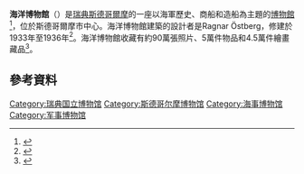 '''海洋博物館'''（{{lang-sv|Sjöhistoriska museet}}）是[[瑞典|瑞典]][[斯德哥爾摩|斯德哥爾摩]]的一座以海軍歷史、商船和造船為主題的[[博物館|博物館]]<ref name=sfv>{{cite web|title=Sjöhistoriska museet|url=http://www.sfv.se/sv/sevardheter/stockholms/sjohistoriska-museet/|website=ww.sfv.se|publisher=[[National_Property_Board_of_Sweden|National Property Board of Sweden]]|accessdate=5 June 2015|deadurl=yes|archiveurl=https://web.archive.org/web/20150606131811/http://www.sfv.se/sv/sevardheter/stockholms/sjohistoriska-museet/|archivedate=2015年6月6日}}</ref>，位於斯德哥爾摩市中心。海洋博物館建築的設計者是Ragnar Östberg，修建於1933年至1936年<ref name=raa>{{cite web|title=Stockholm kn, NORRA DJURGÅRDEN 1:1 SJÖHISTORISKA MUSEET|url=http://www.bebyggelseregistret.raa.se/bbr2/anlaggning/visaHistorik.raa?anlaggningId=21300000010126&page=historik&visaHistorik=true|website=www.raa.se|publisher=[[Swedish_National_Heritage_Board|Swedish National Heritage Board]]|accessdate=5 June 2015|archive-date=2016-03-04|archive-url=https://web.archive.org/web/20160304083328/http://www.bebyggelseregistret.raa.se/bbr2/anlaggning/visaHistorik.raa?anlaggningId=21300000010126&page=historik&visaHistorik=true|dead-url=no}}</ref>。海洋博物館收藏有約90萬張照片、5萬件物品和4.5萬件繪畫藏品<ref>{{cite web|title=Sjöhistoriska museet|url=http://digitaltmuseum.se/info/owners/S-SMM-SM|website=http://digitaltmuseum.se/|publisher=DigitaltMuseum|accessdate=5 June 2015|archive-date=2016-03-04|archive-url=https://web.archive.org/web/20160304130828/http://digitaltmuseum.se/info/owners/S-SMM-SM|dead-url=no}}</ref>。

==參考資料==
{{reflist}}
{{Commons category|Sjöhistoriska museet|Maritime Museum (Stockholm)}}

{{斯德哥尔摩博物馆}}
{{Authority control}}
[[Category:瑞典国立博物馆|Category:瑞典国立博物馆]]
[[Category:斯德哥尔摩博物馆|Category:斯德哥尔摩博物馆]]
[[Category:海事博物馆|Category:海事博物馆]]
[[Category:军事博物馆|Category:军事博物馆]]